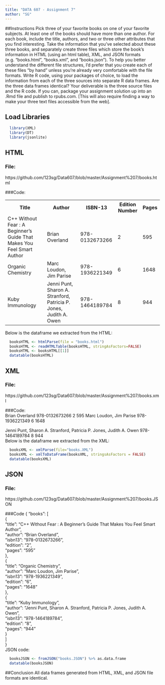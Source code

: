 ```yaml
---
title: "DATA 607 - Assignment 7"
author: "SG"
---
```

##Instructions
Pick three of your favorite books on one of your favorite subjects. At least one of the books should have more
than one author. For each book, include the title, authors, and two or three other attributes that you find
interesting.
Take the information that you’ve selected about these three books, and separately create three files which
store the book’s information in HTML (using an html table), XML, and JSON formats (e.g. “books.html”,
“books.xml”, and “books.json”). To help you better understand the different file structures, I’d prefer that you
create each of these files “by hand” unless you’re already very comfortable with the file formats.
Write R code, using your packages of choice, to load the information from each of the three sources into
separate R data frames. Are the three data frames identical?
Your deliverable is the three source files and the R code. If you can, package your assignment solution up into
an .Rmd file and publish to rpubs.com. [This will also require finding a way to make your three text files
accessible from the web].  

## Load Libraries  
```r
  library(XML)
  library(DT)
  library(jsonlite)
```

## HTML  
### File:  
https://github.com/123sg/Data607/blob/master/Assignment%207/books.html  

###Code:  
<html>
<head>
<title>Books in HTML</title>
</head>
<body>
<table> 
  <tr>
    <th>Title</th>
    <th>Author</th>
    <th>ISBN-13</th>
    <th>Edition Number</th>
    <th>Pages</th>
  </tr>
  <tr>
    <td>C++ Without Fear : A Beginner's Guide That Makes You Feel Smart Author</td>
    <td>Brian Overland</td>
    <td>978-0132673266</td>
    <td>2</td>
    <td>595</td>
  </tr>
  <tr>
    <td>Organic Chemistry</td>
    <td>Marc Loudon, Jim Parise</td>
    <td>978-1936221349</td>
    <td>6</td>
    <td>1648</td>
  </tr>
  <tr>
    <td>Kuby Immunology</td>
    <td>Jenni Punt, Sharon A. Stranford, Patricia P. Jones, Judith A. Owen</td>
    <td>978-1464189784</td>
    <td>8</td>
    <td>944</td>
  </tr>
</table>
</body>
</html>  
Below is the dataframe we extracted from the HTML:  
```r
  booksHTML <- htmlParse(file = "books.html")
  booksHTML <- readHTMLTable(booksHTML, stringAsFactors=FALSE)
  booksHTML <- booksHTML[[1]]
  datatable(booksHTML)
```

## XML  
### File:  
https://github.com/123sg/Data607/blob/master/Assignment%207/books.xml  

###Code:  
<?xml version="1.0"?>
<books>
<book>
  <title>
    C++ Without Fear : A Beginner's Guide That Makes You Feel Smart Author
  </title>
  <author>
    Brian Overland
  </author>
  <isbn13>
    978-0132673266
  </isbn13>
  <edition>
    2
  </edition>
  <pages>
    595
  </pages>
</book>
<book>
  <title>
    Organic Chemistry
  </title>
  <author>
    Marc Loudon, Jim Parise
  </author>
  <isbn13>
    978-1936221349
  </isbn13>
  <edition>
    6
  </edition>
  <pages>
    1648
  </pages>
</book>
<book>
  <title>
    Kuby Immunology
  </title>
  <author>
    Jenni Punt, Sharon A. Stranford, Patricia P. Jones, Judith A. Owen
  </author>
  <isbn13>
    978-1464189784
  </isbn13>
  <edition>
    8
  </edition>
  <pages>
    944
  </pages>
</book>
</books>  
Below is the dataframe we extracted from the XML:  
```r
  booksXML <- xmlParse(file="books.XML")
  booksXML <- xmlToDataFrame(booksXML, stringsAsFactors = FALSE)
  datatable(booksXML)
```

## JSON  
### File:  
https://github.com/123sg/Data607/blob/master/Assignment%207/books.JSON  

###Code
{
"books": [  
  {  
    "title": "C++ Without Fear : A Beginner's Guide That Makes You Feel Smart Author",  
    "author": "Brian Overland",  
    "isbn13": "978-0132673266",  
    "edition": "2",  
    "pages": "595"  
  },  
  {  
    "title": "Organic Chemistry",  
    "author": "Marc Loudon, Jim Parise",  
    "isbn13": "978-1936221349",  
    "edition": "6",  
    "pages": "1648"  
  },  
  {  
    "title": "Kuby Immunology",  
    "author": "Jenni Punt, Sharon A. Stranford, Patricia P. Jones, Judith A. Owen",  
    "isbn13": "978-1464189784",  
    "edition": "8",  
    "pages": "944"  
  }  
]  
}  
JSON code:  
```r
  booksJSON <- fromJSON("books.JSON") %>% as.data.frame
  datatable(booksJSON)
```

##Conclusion
All data frames generated from HTML, XML, and JSON file formats are identical.  
